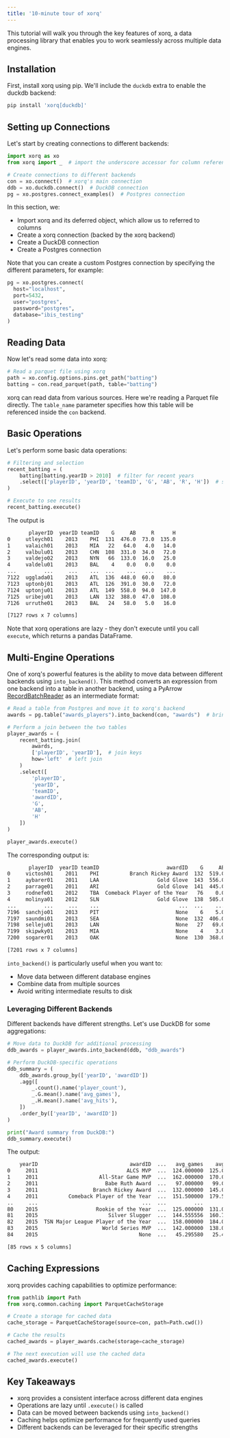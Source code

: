 ```yaml
---
title: '10-minute tour of xorq'
---
```


This tutorial will walk you through the key features of xorq, a data processing library that enables you to work seamlessly across multiple data engines.

## Installation

First, install xorq using pip. We'll include the `duckdb` extra to enable the duckdb backend:

```bash
pip install 'xorq[duckdb]'
```

## Setting up Connections

Let's start by creating connections to different backends:

```python
import xorq as xo
from xorq import _  # import the underscore accessor for column reference

# Create connections to different backends
con = xo.connect()  # xorq's main connection
ddb = xo.duckdb.connect()  # DuckDB connection
pg = xo.postgres.connect_examples()  # Postgres connection
```

In this section, we:
- Import xorq and its deferred object, which allow us to referred to columns
- Create a xorq connection (backed by the xorq backend)
- Create a DuckDB connection
- Create a Postgres connection

Note that you can create a custom Postgres connection by specifying the different parameters, for example:

```python
pg = xo.postgres.connect(
  host="localhost",
  port=5432,
  user="postgres",
  password="postgres",
  database="ibis_testing"
)
```

## Reading Data

Now let's read some data into xorq:

```python
# Read a parquet file using xorq
path = xo.config.options.pins.get_path("batting")
batting = con.read_parquet(path, table="batting")
```

xorq can read data from various sources. Here we're reading a Parquet file directly. The `table_name` parameter specifies how this table will be referenced inside the `con` backend.

## Basic Operations

Let's perform some basic data operations:

```python
# Filtering and selection
recent_batting = (
    batting[batting.yearID > 2010]  # filter for recent years
    .select(['playerID', 'yearID', 'teamID', 'G', 'AB', 'R', 'H'])  # select specific columns
)

# Execute to see results
recent_batting.execute()
```
The output is

```bash
       playerID  yearID teamID    G     AB     R      H
0     utleych01    2013    PHI  131  476.0  73.0  135.0
1     valaich01    2013    MIA   22   64.0   4.0   14.0
2     valbulu01    2013    CHN  108  331.0  34.0   72.0
3     valdejo02    2013    NYN   66  133.0  16.0   25.0
4     valdelu01    2013    BAL    4    0.0   0.0    0.0
...         ...     ...    ...  ...    ...   ...    ...
7122  ugglada01    2013    ATL  136  448.0  60.0   80.0
7123  uptonbj01    2013    ATL  126  391.0  30.0   72.0
7124  uptonju01    2013    ATL  149  558.0  94.0  147.0
7125  uribeju01    2013    LAN  132  388.0  47.0  108.0
7126  urruthe01    2013    BAL   24   58.0   5.0   16.0

[7127 rows x 7 columns]
```

Note that xorq operations are lazy - they don't execute until you call `execute`, which returns a pandas
DataFrame.

## Multi-Engine Operations

One of xorq's powerful features is the ability to move data between different backends using `into_backend()`.
This method converts an expression from one backend into a table in another backend, using a PyArrow [RecordBatchReader](https://arrow.apache.org/docs/python/generated/pyarrow.RecordBatchReader.html)
as an intermediate format:

```python
# Read a table from Postgres and move it to xorq's backend
awards = pg.table("awards_players").into_backend(con, "awards")  # bring into xorq backend

# Perform a join between the two tables
player_awards = (
    recent_batting.join(
        awards,
        ['playerID', 'yearID'],  # join keys
        how='left'  # left join
    )
    .select([
        'playerID',
        'yearID',
        'teamID',
        'awardID',
        'G',
        'AB',
        'H'
    ])
)

player_awards.execute()
```

The corresponding output is:

```bash
       playerID  yearID teamID                      awardID    G     AB      H
0     victosh01    2011    PHI          Branch Rickey Award  132  519.0  145.0
1     aybarer01    2011    LAA                   Gold Glove  143  556.0  155.0
2     parrage01    2011    ARI                   Gold Glove  141  445.0  130.0
3     rodnefe01    2012    TBA  Comeback Player of the Year   76    0.0    0.0
4     molinya01    2012    SLN                   Gold Glove  138  505.0  159.0
...         ...     ...    ...                          ...  ...    ...    ...
7196  sanchjo01    2013    PIT                         None    6    5.0    0.0
7197  saundmi01    2013    SEA                         None  132  406.0   96.0
7198  selleju01    2013    LAN                         None   27   69.0   13.0
7199  skipwky01    2013    MIA                         None    4    3.0    0.0
7200  sogarer01    2013    OAK                         None  130  368.0   98.0

[7201 rows x 7 columns]
```

`into_backend()` is particularly useful when you want to:
- Move data between different database engines
- Combine data from multiple sources
- Avoid writing intermediate results to disk

### Leveraging Different Backends

Different backends have different strengths. Let's use DuckDB for some aggregations:

```python
# Move data to DuckDB for additional processing
ddb_awards = player_awards.into_backend(ddb, "ddb_awards")

# Perform DuckDB-specific operations
ddb_summary = (
    ddb_awards.group_by(['yearID', 'awardID'])
    .agg([
        _.count().name('player_count'),
        _.G.mean().name('avg_games'),
        _.H.mean().name('avg_hits'),
    ])
    .order_by(['yearID', 'awardID'])
)

print("Award summary from DuckDB:")
ddb_summary.execute()
```

The output:

```bash
    yearID                              awardID  ...   avg_games    avg_hits
0     2011                             ALCS MVP  ...  124.000000  125.000000
1     2011                    All-Star Game MVP  ...  162.000000  170.000000
2     2011                      Babe Ruth Award  ...   97.000000   99.000000
3     2011                  Branch Rickey Award  ...  132.000000  145.000000
4     2011          Comeback Player of the Year  ...  151.500000  179.500000
..     ...                                  ...  ...         ...         ...
80    2015                   Rookie of the Year  ...  125.000000  131.000000
81    2015                       Silver Slugger  ...  144.555556  160.722222
82    2015  TSN Major League Player of the Year  ...  158.000000  184.000000
83    2015                     World Series MVP  ...  142.000000  138.000000
84    2015                                 None  ...   45.295580   25.419199

[85 rows x 5 columns]
```

## Caching Expressions

xorq provides caching capabilities to optimize performance:

```python
from pathlib import Path
from xorq.common.caching import ParquetCacheStorage

# Create a storage for cached data
cache_storage = ParquetCacheStorage(source=con, path=Path.cwd())

# Cache the results
cached_awards = player_awards.cache(storage=cache_storage)

# The next execution will use the cached data
cached_awards.execute()
```

## Key Takeaways

- xorq provides a consistent interface across different data engines
- Operations are lazy until `.execute()` is called
- Data can be moved between backends using `into_backend()`
- Caching helps optimize performance for frequently used queries
- Different backends can be leveraged for their specific strengths